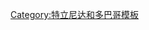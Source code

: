 {{Navbox
| name  = 特立尼达和多巴哥的岛屿
| title = {{TTO}}[[特立尼达和多巴哥岛屿列表|的岛屿]]
| image = [[Image:Coat_of_arms_of_Trinidad_and_Tobago.svg|80px|right|Coat_of_arms of Trinidad and Tobago]]
| group1 = 主要岛屿
| list1  = [[特立尼达岛]] • [[多巴哥岛]]

| group2 = [[博卡斯德群岛]]
| list2  = [[Chacachacare]] • [[Huevos]] • [[Monos]] • [[Gaspar Grande]] • [[Gasparillo Island]]

| group3 = [[五群岛]]
| list3  = [[喀里多尼亚岛 ]] • [[克雷格岛]] • [[Lenagan Island]] • [[纳尔逊岛 (特立尼达和多巴哥)|纳尔逊岛]] • [[鹈鹕岛 (特立尼达和多巴哥)|鹈鹕岛]] • [[石礁岛 (特立尼达和多巴哥)|石礁岛]]

| group4 = [[圣地亚哥群岛]]
| list4  = [[Cronstadt Island]] • [[卡雷拉岛]]

| group5 = 多巴哥附近的岛屿
| list5  = [[小多巴哥岛]] • [[圣吉尔斯岛]] • [[山羊岛 (特立尼达和多巴哥)|山羊岛]] • [[姊妹石]]

| group6 = 其他岛屿
| list6  = [[Saut d'Eau]] • [[Faralon Rock]] • [[Soldado Rock]]

}}<noinclude>
[[Category:特立尼达和多巴哥模板]]
</noinclude>